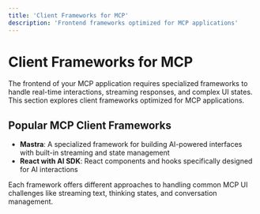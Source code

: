 ```yaml
---
title: 'Client Frameworks for MCP'
description: 'Frontend frameworks optimized for MCP applications'
---
```


# <Icon icon="desktop" iconType="solid" color="#3B82F6" /> Client Frameworks for MCP

The frontend of your MCP application requires specialized frameworks to handle real-time interactions, streaming responses, and complex UI states. This section explores client frameworks optimized for MCP applications.

## <Icon icon="star" iconType="solid" /> Popular MCP Client Frameworks

- <Icon icon="rocket" iconType="solid" /> **Mastra**: A specialized framework for building AI-powered interfaces with built-in streaming and state management
- <Icon icon="react" iconType="brands" /> **React with AI SDK**: React components and hooks specifically designed for AI interactions

Each framework offers different approaches to handling common MCP UI challenges like streaming text, thinking states, and conversation management. 